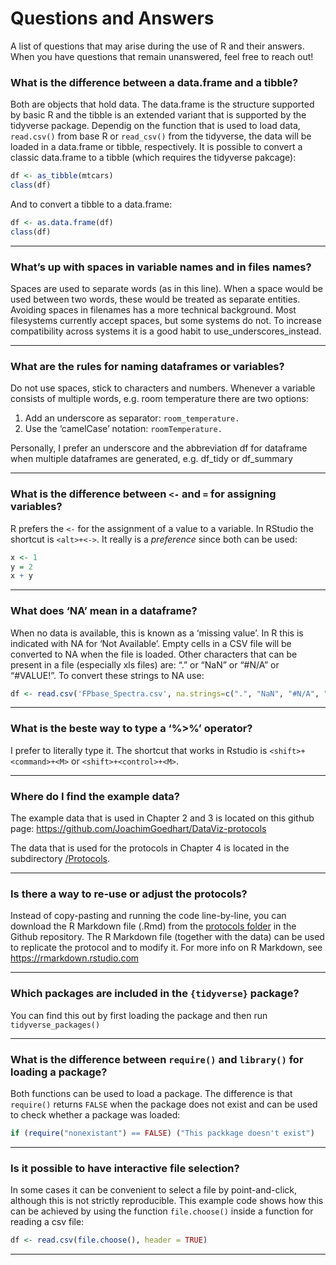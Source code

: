 
# Questions and Answers {#questions-and-answers}

A list of questions that may arise during the use of R and their answers. When you have questions that remain unanswered, feel free to reach out!

### What is the difference between a data.frame and a tibble? {-}

Both are objects that hold data. The data.frame is the structure supported by basic R and the tibble is an extended variant that is supported by the tidyverse package. Dependig on the function that is used to load data, `read.csv()` from base R or `read_csv()` from the tidyverse, the data will be loaded in a data.frame or tibble, respectively. It is possible to convert a classic data.frame to a tibble (which requires the tidyverse pakcage):
```r
df <- as_tibble(mtcars)
class(df)
```
And to convert a tibble to a data.frame:
```r
df <- as.data.frame(df)
class(df)
```

------

### What's up with spaces in variable names and in files names? {-}

Spaces are used to separate words (as in this line). When a space would be used between two words, these would be treated as separate entities. Avoiding spaces in filenames has a more technical background. Most filesystems currently accept spaces, but some systems do not. To increase compatibility across systems it is a good habit to use_underscores_instead.

------

### What are the rules for naming dataframes or variables? {-}

Do not use spaces, stick to characters and numbers. Whenever a variable consists of multiple words, e.g. room temperature there are two options:

1. Add an underscore as separator: `room_temperature.`
2. Use the 'camelCase' notation: `roomTemperature.`

Personally, I prefer an underscore and the abbreviation df for dataframe when multiple dataframes are generated, e.g. df_tidy or df_summary

------

### What is the difference between `<-` and `=` for assigning variables? {-}

R prefers the `<-` for the assignment of a value to a variable. In RStudio the shortcut is `<alt>+<->`. It really is a _preference_ since both can be used:
```r
x <- 1
y = 2
x + y
```
------

### What does 'NA' mean in a dataframe? {-}

When no data is available, this is known as a 'missing value'. In R this is indicated with NA for 'Not Available'. Empty cells in a CSV file will be converted to NA when the file is loaded. Other characters that can be present in a file (especially xls files) are: "." or "NaN" or "#N/A" or "#VALUE!". To convert these strings to NA use:
```r
df <- read.csv('FPbase_Spectra.csv', na.strings=c(".", "NaN", "#N/A", "#VALUE!"))
```

------

### What is the beste way to type a '%>%' operator? {-}

I prefer to literally type it. The shortcut that works in Rstudio is `<shift>+<command>+<M>` or `<shift>+<control>+<M>`.

------

### Where do I find the example data? {-}

The example data that is used in Chapter 2 and 3 is located on this github page: [https://github.com/JoachimGoedhart/DataViz-protocols](https://github.com/JoachimGoedhart/DataViz-protocols)

The data that is used for the protocols in Chapter 4 is located in the subdirectory [/Protocols](https://github.com/JoachimGoedhart/DataViz-protocols/tree/main/Protocols).

------

### Is there a way to re-use or adjust the protocols? {-}

Instead of copy-pasting and running the code line-by-line, you can download the R Markdown file (.Rmd) from the [protocols folder](https://github.com/JoachimGoedhart/DataViz-protocols/tree/main/Protocols) in the Github repository. The R Markdown file (together with the data) can be used to replicate the protocol and to modify it. For more info on R Markdown, see [https://rmarkdown.rstudio.com](https://rmarkdown.rstudio.com)

------

### Which packages are included in the `{tidyverse}` package? {-}

You can find this out by first loading the package and then run `tidyverse_packages()`

------

### What is the difference between `require()` and `library()` for loading a package? {-}

Both functions can be used to load a package. The difference is that `require()` returns `FALSE` when the package does not exist and can be used to check whether a package was loaded:

```r
if (require("nonexistant") == FALSE) ("This packkage doesn't exist")
```

------

### Is it possible to have interactive file selection? {-}

In some cases it can be convenient to select a file by point-and-click, although this is not strictly reproducible. This example code shows how this can be achieved by using the function `file.choose()` inside a function for reading a csv file:

```r
df <- read.csv(file.choose(), header = TRUE)
```

------

### {-}
